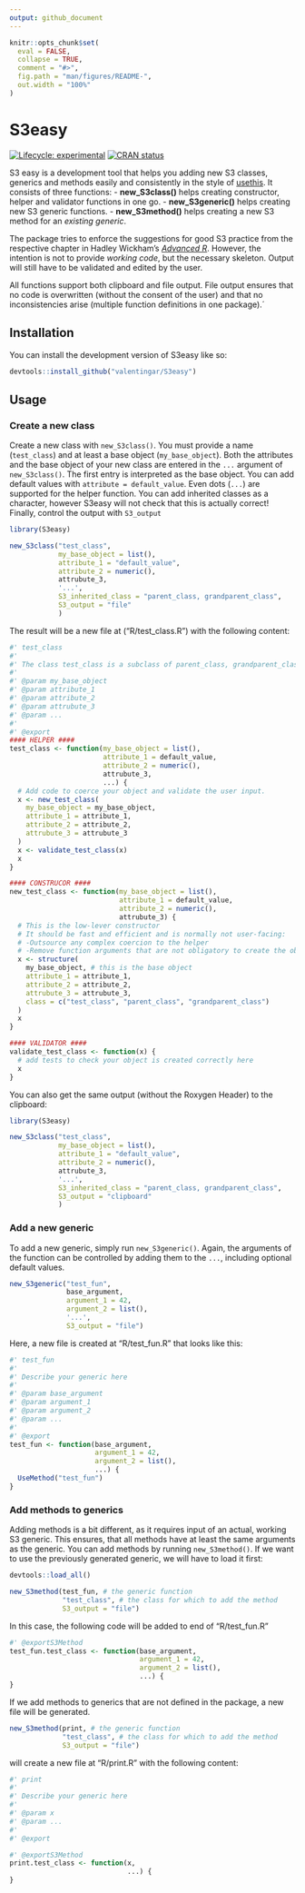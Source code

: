 ```yaml
---
output: github_document
---
```


<!-- README.md is generated from README.Rmd. Please edit that file -->

```r
knitr::opts_chunk$set(
  eval = FALSE,
  collapse = TRUE,
  comment = "#>",
  fig.path = "man/figures/README-",
  out.width = "100%"
)
```

# S3easy

<!-- badges: start -->
[![Lifecycle: experimental](https://img.shields.io/badge/lifecycle-experimental-orange.svg)](https://lifecycle.r-lib.org/articles/stages.html#experimental)
[![CRAN status](https://www.r-pkg.org/badges/version/S3easy)](https://CRAN.R-project.org/package=S3easy)
<!-- badges: end -->

S3 easy is a development tool that helps you adding new S3 classes, generics and
methods easily and consistently in the style of [usethis](https://usethis.r-lib.org/index.html). It consists of three functions:
- **new_S3class()** helps creating constructor, helper and validator functions in one go.
- **new_S3generic()** helps creating new S3 generic functions.
- **new_S3method()** helps creating a new S3 method for an *existing generic*.

The package tries to enforce the suggestions for good S3 practice from the 
respective chapter in Hadley Wickham's [*Advanced R*](https://adv-r.hadley.nz/index.html).
However, the intention is not to provide *working code*, but the necessary skeleton.
Output will still have to be validated and edited by the user.

All functions support both clipboard and file output. File output ensures that 
no code is overwritten (without the consent of the user) and that no inconsistencies
arise (multiple function definitions in one package).´


## Installation

You can install the development version of S3easy like so:

```r
devtools::install_github("valentingar/S3easy")
```

## Usage

### Create a new class
Create a new class with `new_S3class()`. You must provide a name (`test_class`) and 
at least a base object (`my_base_object`). Both the attributes and the base object of your new class are entered in the `...` argument of `new_S3class()`. The first entry is interpreted as the base object. You can add default values with `attribute = default_value`.
Even dots (`...`) are supported for the helper function. You can add inherited classes as a character, however S3easy will not check that this is actually correct! Finally, control the output with `S3_output`
```r
library(S3easy)

new_S3class("test_class",
            my_base_object = list(),
            attribute_1 = "default_value",
            attribute_2 = numeric(),
            attrubute_3,
            '...',
            S3_inherited_class = "parent_class, grandparent_class",
            S3_output = "file"
            )

```

The result will be a new file at ("R/test_class.R") with the following content:

```r
#' test_class
#'
#' The class test_class is a subclass of parent_class, grandparent_class and represents...
#'
#' @param my_base_object
#' @param attribute_1
#' @param attribute_2
#' @param attrubute_3
#' @param ...
#'
#' @export
#### HELPER ####
test_class <- function(my_base_object = list(),
                       attribute_1 = default_value,
                       attribute_2 = numeric(),
                       attrubute_3,
                       ...) {
  # Add code to coerce your object and validate the user input.
  x <- new_test_class(
    my_base_object = my_base_object,
    attribute_1 = attribute_1,
    attribute_2 = attribute_2,
    attrubute_3 = attrubute_3
  )
  x <- validate_test_class(x)
  x
}

#### CONSTRUCOR ####
new_test_class <- function(my_base_object = list(),
                           attribute_1 = default_value,
                           attribute_2 = numeric(),
                           attrubute_3) {
  # This is the low-lever constructor
  # It should be fast and efficient and is normally not user-facing:
  # -Outsource any complex coercion to the helper
  # -Remove function arguments that are not obligatory to create the object
  x <- structure(
    my_base_object, # this is the base object
    attribute_1 = attribute_1,
    attribute_2 = attribute_2,
    attrubute_3 = attrubute_3,
    class = c("test_class", "parent_class", "grandparent_class")
  )
  x
}

#### VALIDATOR ####
validate_test_class <- function(x) {
  # add tests to check your object is created correctly here
  x
}

```

You can also get the same output (without the Roxygen Header) to the clipboard:

```r
library(S3easy)

new_S3class("test_class",
            my_base_object = list(),
            attribute_1 = "default_value",
            attribute_2 = numeric(),
            attrubute_3,
            '...',
            S3_inherited_class = "parent_class, grandparent_class",
            S3_output = "clipboard"
            )

```

### Add a new generic

To add a new generic, simply run `new_S3generic()`. Again, the arguments of the 
function can be controlled by adding them to the `...`, including optional default values.

```r
new_S3generic("test_fun",
              base_argument,
              argument_1 = 42, 
              argument_2 = list(),
              '...',
              S3_output = "file")

```

Here, a new file is created at "R/test_fun.R" that looks like this:
```r
#' test_fun
#'
#' Describe your generic here
#'
#' @param base_argument
#' @param argument_1
#' @param argument_2
#' @param ...
#'
#' @export
test_fun <- function(base_argument,
                     argument_1 = 42,
                     argument_2 = list(),
                     ...) {
  UseMethod("test_fun")
}

```

### Add methods to generics
Adding methods is a bit different, as it requires input of an actual, working S3 generic. 
This ensures, that all methods have at least the same arguments as the generic.
You can add methods by running `new_S3method()`. If we want to use the previously generated generic, we will have to load it first:
```r
devtools::load_all()

new_S3method(test_fun, # the generic function
             "test_class", # the class for which to add the method
             S3_output = "file")
```

In this case, the following code will be added to end of "R/test_fun.R"
```r

#' @exportS3Method
test_fun.test_class <- function(base_argument,
                                argument_1 = 42,
                                argument_2 = list(),
                                ...) {
}
```

If we add methods to generics that are not defined in the package, a new file will be
generated. 
```r

new_S3method(print, # the generic function
             "test_class", # the class for which to add the method
             S3_output = "file")
```

will create a new file at "R/print.R" with the following content:
```r
#' print
#'
#' Describe your generic here
#'
#' @param x
#' @param ...
#'
#' @export

#' @exportS3Method
print.test_class <- function(x,
                             ...) {
}

```




